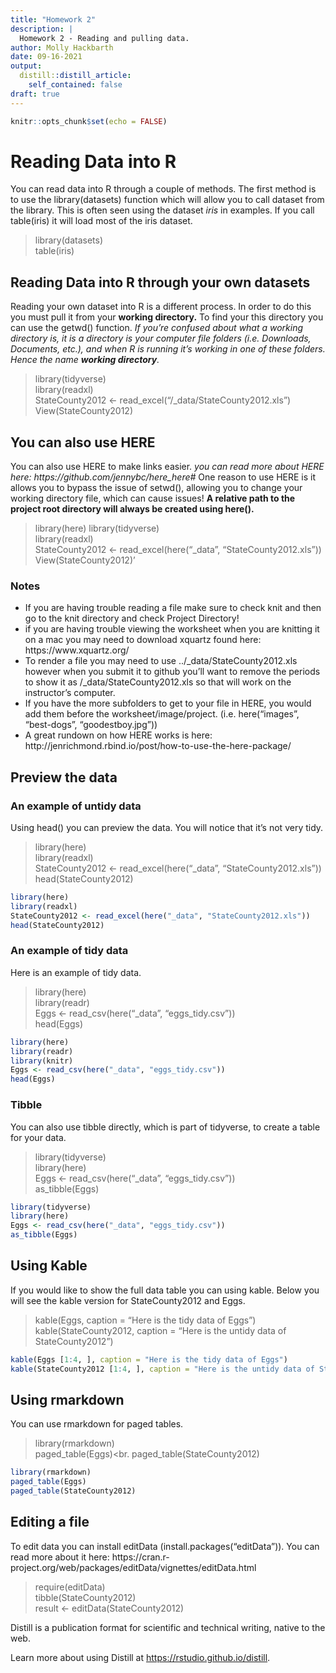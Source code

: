 ```yaml
---
title: "Homework 2"
description: |
  Homework 2 - Reading and pulling data.
author: Molly Hackbarth
date: 09-16-2021
output:
  distill::distill_article:
    self_contained: false
draft: true
---
```



```r
knitr::opts_chunk$set(echo = FALSE)
```

# Reading Data into R

You can read data into R through a couple of methods. The first method is to use the library(datasets) function which will allow you to call dataset from the library. This is often seen using the dataset *iris* in examples. If you call table(iris) it will load most of the iris dataset.

>library(datasets)<br>
>table(iris)

## Reading Data into R through your own datasets

Reading your own dataset into R is a different process. In order to do this you must pull it from your **working directory.** To find your this directory you can use the getwd() function. *If you're confused about what a working directory is, it is a directory is your computer file folders (i.e. Downloads, Documents, etc.), and when R is running it's working in one of these folders. Hence the name **working directory**.*

>library(tidyverse)<br>
>library(readxl)<br>
>StateCounty2012 <- read_excel("/_data/StateCounty2012.xls")<br>
View(StateCounty2012)

## You can also use HERE

You can also use HERE to make links easier. *you can read more about HERE here: https://github.com/jennybc/here_here#* One reason to use HERE is it allows you to bypass the issue of setwd(), allowing you to change your working directory file, which can cause issues! **A relative path to the project root directory will always be created using here().**

>library(here)
>library(tidyverse) <br>
>library(readxl)<br>
>StateCounty2012 <- read_excel(here("_data", "StateCounty2012.xls"))<br>
>View(StateCounty2012)'

### Notes
- If you are having trouble reading a file make sure to check knit and then go to the knit directory and check Project Directory!
- if you are having trouble viewing the worksheet when you are knitting it on a mac you may need to download xquartz found here: https://www.xquartz.org/
- To render a file you may need to use ../_data/StateCounty2012.xls however when you submit it to github you'll want to remove the periods to show it as /_data/StateCounty2012.xls so that will work on the instructor's computer. 
- If you have the more subfolders to get to your file in HERE, you would add them before the worksheet/image/project. (i.e. here("images", "best-dogs", "goodestboy.jpg"))
- A great rundown on how HERE works is here: http://jenrichmond.rbind.io/post/how-to-use-the-here-package/

## Preview the data

### An example of untidy data

Using head() you can preview the data. You will notice that it's not very tidy.

>library(here)<br>
library(readxl)<br>
StateCounty2012 <- read_excel(here("_data", "StateCounty2012.xls"))<br>
head(StateCounty2012)

```r
library(here)
library(readxl)
StateCounty2012 <- read_excel(here("_data", "StateCounty2012.xls"))
head(StateCounty2012)
```

### An example of tidy data

Here is an example of tidy data.

>library(here)<br>
library(readr)<br>
Eggs <- read_csv(here("_data", "eggs_tidy.csv"))<br>
head(Eggs)

```r
library(here)
library(readr)
library(knitr)
Eggs <- read_csv(here("_data", "eggs_tidy.csv"))
head(Eggs)
```

### Tibble

You can also use tibble directly, which is part of tidyverse, to create a table for your data.

>library(tidyverse)<br>
library(here)<br>
Eggs <- read_csv(here("_data", "eggs_tidy.csv"))<br>
as_tibble(Eggs)

```r
library(tidyverse)
library(here)
Eggs <- read_csv(here("_data", "eggs_tidy.csv"))
as_tibble(Eggs)
```

## Using Kable

If you would like to show the full data table you can using kable. Below you will see the kable version for StateCounty2012 and Eggs. 

>kable(Eggs, caption = "Here is the tidy data of Eggs")<br>
kable(StateCounty2012, caption = "Here is the untidy data of StateCounty2012")

```r
kable(Eggs [1:4, ], caption = "Here is the tidy data of Eggs")
kable(StateCounty2012 [1:4, ], caption = "Here is the untidy data of StateCounty2012")
```

## Using rmarkdown

You can use rmarkdown for paged tables. 

>library(rmarkdown)<br>
paged_table(Eggs)<br.
paged_table(StateCounty2012)

```r
library(rmarkdown)
paged_table(Eggs)
paged_table(StateCounty2012)
```

## Editing a file 

To edit data you can install editData (install.packages("editData")). You can read more about it here: https://cran.r-project.org/web/packages/editData/vignettes/editData.html

>require(editData)<br>
>tibble(StateCounty2012)<br>
>result <- editData(StateCounty2012)


Distill is a publication format for scientific and technical writing, native to the web.

Learn more about using Distill at <https://rstudio.github.io/distill>.


